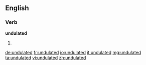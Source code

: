 ==English==

===Verb===
'''undulated'''

# {{past of|undulate}}

[[de:undulated]]
[[fr:undulated]]
[[io:undulated]]
[[it:undulated]]
[[mg:undulated]]
[[ta:undulated]]
[[vi:undulated]]
[[zh:undulated]]